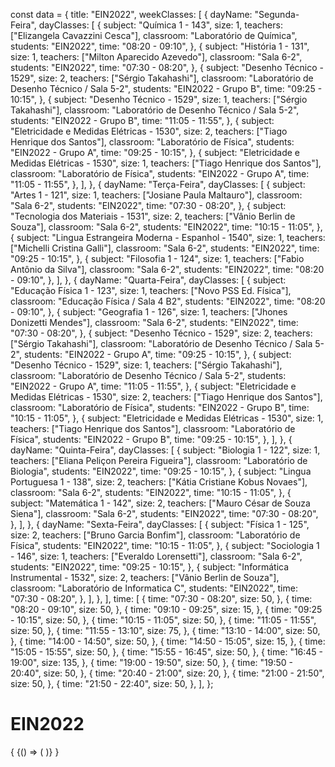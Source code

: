 const data = {
  title: "EIN2022",
  weekClasses: [
    {
      dayName: "Segunda-Feira",
      dayClasses: [
        {
          subject: "Química 1 - 143",
          size: 1,
          teachers: ["Elizangela Cavazzini Cesca"],
          classroom: "Laboratório de Química",
          students: "EIN2022",
          time: "08:20 - 09:10",
        },
        {
          subject: "História 1 - 131",
          size: 1,
          teachers: ["Milton Aparecido Azevedo"],
          classroom: "Sala 6-2",
          students: "EIN2022",
          time: "07:30 - 08:20",
        },
        {
          subject: "Desenho Técnico - 1529",
          size: 2,
          teachers: ["Sérgio Takahashi"],
          classroom: "Laboratório de Desenho Técnico / Sala 5-2",
          students: "EIN2022 - Grupo B",
          time: "09:25 - 10:15",
        },
        {
          subject: "Desenho Técnico - 1529",
          size: 1,
          teachers: ["Sérgio Takahashi"],
          classroom: "Laboratório de Desenho Técnico / Sala 5-2",
          students: "EIN2022 - Grupo B",
          time: "11:05 - 11:55",
        },
        {
          subject: "Eletricidade e Medidas Elétricas - 1530",
          size: 2,
          teachers: ["Tiago Henrique dos Santos"],
          classroom: "Laboratório de Física",
          students: "EIN2022 - Grupo A",
          time: "09:25 - 10:15",
        },
        {
          subject: "Eletricidade e Medidas Elétricas - 1530",
          size: 1,
          teachers: ["Tiago Henrique dos Santos"],
          classroom: "Laboratório de Física",
          students: "EIN2022 - Grupo A",
          time: "11:05 - 11:55",
        },
      ],
    },
    {
      dayName: "Terça-Feira",
      dayClasses: [
        {
          subject: "Artes 1 - 121",
          size: 1,
          teachers: ["Josiane Paula Maltauro"],
          classroom: "Sala 6-2",
          students: "EIN2022",
          time: "07:30 - 08:20",
        },
        {
          subject: "Tecnologia dos Materiais - 1531",
          size: 2,
          teachers: ["Vânio Berlin de Souza"],
          classroom: "Sala 6-2",
          students: "EIN2022",
          time: "10:15 - 11:05",
        },
        {
          subject: "Lingua Estrangeira Moderna - Espanhol - 1540",
          size: 1,
          teachers: ["Michelli Cristina Galli"],
          classroom: "Sala 6-2",
          students: "EIN2022",
          time: "09:25 - 10:15",
        },
        {
          subject: "Filosofia 1 - 124",
          size: 1,
          teachers: ["Fabio Antônio da Silva"],
          classroom: "Sala 6-2",
          students: "EIN2022",
          time: "08:20 - 09:10",
        },
      ],
    },
    {
      dayName: "Quarta-Feira",
      dayClasses: [
        {
          subject: "Educação Física 1 - 123",
          size: 1,
          teachers: ["Novo PSS Ed. Física"],
          classroom: "Educação Física / Sala 4 B2",
          students: "EIN2022",
          time: "08:20 - 09:10",
        },
        {
          subject: "Geografia 1 - 126",
          size: 1,
          teachers: ["Jhones Donizetti Mendes"],
          classroom: "Sala 6-2",
          students: "EIN2022",
          time: "07:30 - 08:20",
        },
        {
          subject: "Desenho Técnico - 1529",
          size: 2,
          teachers: ["Sérgio Takahashi"],
          classroom: "Laboratório de Desenho Técnico / Sala 5-2",
          students: "EIN2022 - Grupo A",
          time: "09:25 - 10:15",
        },
        {
          subject: "Desenho Técnico - 1529",
          size: 1,
          teachers: ["Sérgio Takahashi"],
          classroom: "Laboratório de Desenho Técnico / Sala 5-2",
          students: "EIN2022 - Grupo A",
          time: "11:05 - 11:55",
        },
        {
          subject: "Eletricidade e Medidas Elétricas - 1530",
          size: 2,
          teachers: ["Tiago Henrique dos Santos"],
          classroom: "Laboratório de Física",
          students: "EIN2022 - Grupo B",
          time: "10:15 - 11:05",
        },
        {
          subject: "Eletricidade e Medidas Elétricas - 1530",
          size: 1,
          teachers: ["Tiago Henrique dos Santos"],
          classroom: "Laboratório de Física",
          students: "EIN2022 - Grupo B",
          time: "09:25 - 10:15",
        },
      ],
    },
    {
      dayName: "Quinta-Feira",
      dayClasses: [
        {
          subject: "Biologia 1 - 122",
          size: 1,
          teachers: ["Eliana Peliçon Pereira Figueira"],
          classroom: "Laboratório de Biologia",
          students: "EIN2022",
          time: "09:25 - 10:15",
        },
        {
          subject: "Lingua Portuguesa 1 - 138",
          size: 2,
          teachers: ["Kátia Cristiane Kobus Novaes"],
          classroom: "Sala 6-2",
          students: "EIN2022",
          time: "10:15 - 11:05",
        },
        {
          subject: "Matemática 1 - 142",
          size: 2,
          teachers: ["Mauro César de Souza Siena"],
          classroom: "Sala 6-2",
          students: "EIN2022",
          time: "07:30 - 08:20",
        },
      ],
    },
    {
      dayName: "Sexta-Feira",
      dayClasses: [
        {
          subject: "Física 1 - 125",
          size: 2,
          teachers: ["Bruno Garcia Bonfim"],
          classroom: "Laboratório de Física",
          students: "EIN2022",
          time: "10:15 - 11:05",
        },
        {
          subject: "Sociologia 1 - 146",
          size: 1,
          teachers: ["Everaldo Lorensetti"],
          classroom: "Sala 6-2",
          students: "EIN2022",
          time: "09:25 - 10:15",
        },
        {
          subject: "Informática Instrumental - 1532",
          size: 2,
          teachers: ["Vânio Berlin de Souza"],
          classroom: "Laboratório de Informatica C",
          students: "EIN2022",
          time: "07:30 - 08:20",
        },
      ],
    },
  ],
  time: [
    {
      time: "07:30 - 08:20",
      size: 50,
    },
    {
      time: "08:20 - 09:10",
      size: 50,
    },
    {
      time: "09:10 - 09:25",
      size: 15,
    },
    {
      time: "09:25 - 10:15",
      size: 50,
    },
    {
      time: "10:15 - 11:05",
      size: 50,
    },
    {
      time: "11:05 - 11:55",
      size: 50,
    },
    {
      time: "11:55 - 13:10",
      size: 75,
    },
    {
      time: "13:10 - 14:00",
      size: 50,
    },
    {
      time: "14:00 - 14:50",
      size: 50,
    },
    {
      time: "14:50 - 15:05",
      size: 15,
    },
    {
      time: "15:05 - 15:55",
      size: 50,
    },
    {
      time: "15:55 - 16:45",
      size: 50,
    },
    {
      time: "16:45 - 19:00",
      size: 135,
    },
    {
      time: "19:00 - 19:50",
      size: 50,
    },
    {
      time: "19:50 - 20:40",
      size: 50,
    },
    {
      time: "20:40 - 21:00",
      size: 20,
    },
    {
      time: "21:00 - 21:50",
      size: 50,
    },
    {
      time: "21:50 - 22:40",
      size: 50,
    },
  ],
};

# EIN2022

<div>
  {
    <BrowserOnly>
      {() => (
        <Grid
          title={data.title}
          weekClasses={data.weekClasses}
          time={data.time}
        />
      )}
    </BrowserOnly>
  }
</div>
